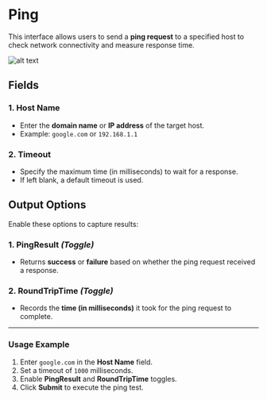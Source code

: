 # **Ping**

This interface allows users to send a **ping request** to a specified host to check network connectivity and measure response time.

![alt text](../../assets/system/ping.png)

## **Fields**

### **1. Host Name** 

- Enter the **domain name** or **IP address** of the target host.
- Example: `google.com` or `192.168.1.1`

### **2. Timeout** 

- Specify the maximum time (in milliseconds) to wait for a response.
- If left blank, a default timeout is used.

## **Output Options**

Enable these options to capture results:

### **1. PingResult** *(Toggle)*

- Returns **success** or **failure** based on whether the ping request received a response.

### **2. RoundTripTime** *(Toggle)*

- Records the **time (in milliseconds)** it took for the ping request to complete.

---

### **Usage Example**

1. Enter `google.com` in the **Host Name** field.
2. Set a timeout of `1000` milliseconds.
3. Enable **PingResult** and **RoundTripTime** toggles.
4. Click **Submit** to execute the ping test.